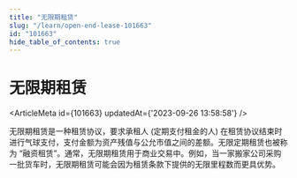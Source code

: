 ```yaml
---
title: "无限期租赁"
slug: "/learn/open-end-lease-101663"
id: "101663"
hide_table_of_contents: true
---
```



# 无限期租赁

<ArticleMeta id={101663} updatedAt={'2023-09-26 13:58:58'} />
<div className='border-solid border-b border-t-0 my-4 border-[var(--ifm-color-gray-300)]' />

无限期租赁是一种租赁协议，要求承租人 (定期支付租金的人) 在租赁协议结束时进行气球支付，支付金额为资产残值与公允市值之间的差额。无限定期租赁也被称为 “融资租赁”。通常，无限期租赁用于商业交易中。例如，当一家搬家公司采购一批货车时，无限期租赁可能会因为租赁条款下提供的无限里程数而更具优势。
